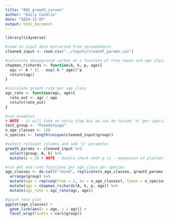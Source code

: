 ```yaml
---
title: "001_growth_curves"
author: "Emily Conklin"
date: "2024-12-05"
output: html_document
---
```


```r

library(tidyverse)

```

```r

#read in input data extracted from spreadsheets
cleaned_input <- read.csv("../inputs/cleandf_params.csv")

#calculate aboveground carbon as a function of tree taxon and age class
chapman_richards <- function(A, k, p, age){
  agc <- A * (1 - exp(-k * age))^p
  return(agc)
}

#calculate growth rate per age class
agc_rate <- function(agc, age){
  rate_out <- agc / age
  return(rate_out)
}

#run examples
# NOTE - it will take an extra step but we can do custom "n" per species in the future
test_group <- "Pseudotsuga"
n_age_classes <- 150 
n_species <- length(unique(cleaned_input$group))

#select relevant columns and add 'p' parameter
growth_params <- cleaned_input %>%
  select(group, A, k) %>%
  mutate(p = 2) # NOTE - double check what p is - expansion of plantation or something else?

#run AGC and rate functions per age class per species
age_classes <- do.call("rbind", replicate(n_age_classes, growth_params, simplify = FALSE)) %>%
  arrange(group) %>%
  mutate(age = rep(seq(from = 1, to = n_age_classes), times = n_species)) %>%
  mutate(agc = chapman_richards(A, k, p, age)) %>%
  mutate(agc_rate = agc_rate(agc, age))

#quick test plot
ggplot(age_classes) +
  geom_line(aes(x = age, y = agc)) +
  facet_wrap(facets = vars(group))

```

